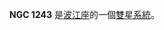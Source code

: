 {{NGCInfoBox|NGCID=NGC 1243|發現者=約翰·弗里德里希·威廉·赫歇爾|發現日期=1831年1月6日|其他編號=|曆元=J2000.0|赤經=3時11分25.4秒
|赤緯=-8°56'43"|星座=波江座|星體=雙星系統|星等=|表面亮度=|藍等=}}

'''NGC 1243''' 是[[波江座|波江座]]的一個[[雙星系統|雙星系統]]。

{{NGCReference|1243}}
{{Catalogs|NGC=1243}}